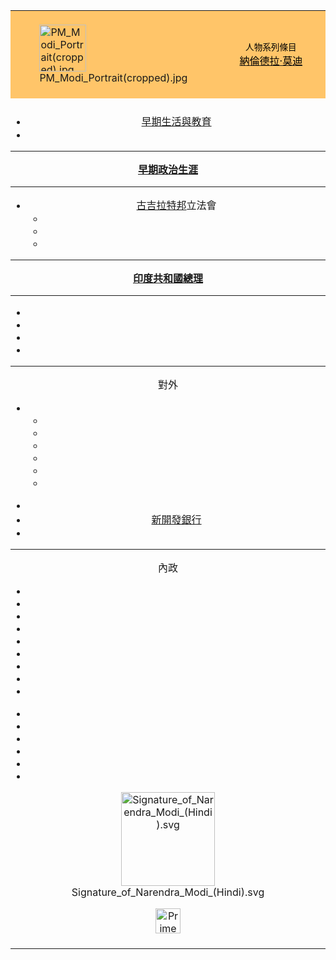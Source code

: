 {| class="infobox vcard hlist" style="width: 20em; padding:0.3em; padding-bottom:0em;" cellspacing=0
| style="background:#FFC569; vertical-align:middle; padding:0.4em;" width=30px | [[File:PM Modi Portrait(cropped).jpg|75px]]
! style="text-align:center; background:#FFC569; width:100%; vertical-align:middle; color:black;" | <span style="font-size:0.85em;">人物系列條目</span><br><span class="vcard"><span class="fn">[[納倫德拉·莫迪|<span style="color:black;">納倫德拉·莫迪</span>]]</span></span>
|-
| colspan=3 class="hlist" style="text-align: center; padding: 0.5em 0em;"|

* [[納倫德拉·莫迪#生平|早期生活與教育]]
* {{le|納倫德拉·莫迪的公眾形象|Public image of Narendra Modi|公眾形象}}

----
'''[[納倫德拉·莫迪#政治生涯|早期政治生涯]]'''
----
* [[古吉拉特邦]]立法會
** {{le|2002年古吉拉特邦立法會選舉|Gujarat Legislative Assembly election, 2002|2002}}
** {{le|2007年古吉拉特邦立法會選舉|Gujarat Legislative Assembly election, 2007|2007}}
** {{le|2012年古吉拉特邦立法會選舉|Gujarat Legislative Assembly election, 2012|2012}}

----
'''[[印度總理|印度共和國總理]]'''
----
* {{le|印度人民黨2014年印度大選陣營|Bharatiya Janata Party campaign for Indian general election, 2014}}
* {{le|納倫德拉·莫迪總理宣誓儀式|Swearing-in ceremony of Narendra Modi|宣誓儀式}}
* {{le|納倫德拉·莫迪內閣|Narendra Modi ministry}}
* {{le|納倫德拉·莫迪總理職務時間線|Timeline of prime ministership of Narendra Modi|時間線}}

----
對外
* {{le|納倫德拉·莫迪之外交政策|Foreign policy of Narendra Modi|外交政策}}
** {{le|莫迪政府對亞洲之外交政策|Asian foreign policy of Narendra Modi government|亞洲}}
** {{le|莫迪政府對南亞之外交政策|South Asian foreign policy of the Narendra Modi government|南亞}}
** {{le|莫迪政府對中東之外交政策|Middle Eastern foreign policy of the Narendra Modi government|中東}}
** {{le|鄰里第一政策|Neighbourhood first policy|鄰里第一政策}}
** {{le|印度東幹政策|Act East policy|東幹政策}}
** {{le|納倫德拉·莫迪總理出行列表|List of prime ministerial trips made by Narendra Modi|外訪}}

* {{le|國際瑜珈日|International Yoga Day|瑜珈日}}
* [[新開發銀行]]
* {{le|國際太陽能聯盟|Sunshine Countries|太陽能聯盟}}
----
內政
* {{le|納倫德拉·莫迪之國內政策|Domestic policy of Narendra Modi|國內政策}}
* {{le|2014年印度全國財政預算案|2014 Union budget of India|2014年財政預算案}}
* {{le|總理人民金錢計劃|Pradhan Mantri Jan Dhan Yojana|人民金錢計劃}}
* {{le|總理貨幣計劃|Pradhan Mantri Mudra Yojana|貨幣計劃}}
* {{le|總理人壽保險計劃|Pradhan Mantri Jeevan Jyoti Bima Yojana|人壽保險計劃}}
* {{le|總理意外保險計劃|Pradhan Mantri Suraksha Bima Yojana|意外保險計劃}}
* {{le|印度退休金計劃|Atal Pension Yojana|退休金計劃}}
* {{le|印度農村發展計劃|Sansad Adarsh Gram Yojana|農村發展計劃}}
* {{le|迪恩·達亞爾農村電力計劃|Deen Dayal Upadhyaya Gram Jyoti Yojana|農村電力計劃}}

* {{le|印度製造|Make in India}}
* {{le|印度清潔運動|Swachh Bharat Abhiyan}}
* {{le|數碼印度|Digital India}}
* {{le|2020結核任務|TB-Mission 2020}}
* {{le|先進印度運動|Unnat Bharat Abhiyan}}
* {{le|南亞區域合作聯盟衛星|SAARC Satellite}}

[[File:Signature of Narendra Modi (Hindi).svg|150px]]

[[File:Emblem of India.svg|40px|link=Prime Minister of India|Prime Minister of India]]<b>
{{navbar|Narendra Modi|mini=1}}
|}<noinclude>
{{Template reference list}}
{{documentation}}